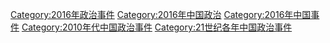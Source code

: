 [[Category:2016年政治事件|Category:2016年政治事件]]
[[Category:2016年中国政治|Category:2016年中国政治]]
[[Category:2016年中国事件|Category:2016年中国事件]]
[[Category:2010年代中国政治事件|Category:2010年代中国政治事件]]
[[Category:21世纪各年中国政治事件|Category:21世纪各年中国政治事件]]